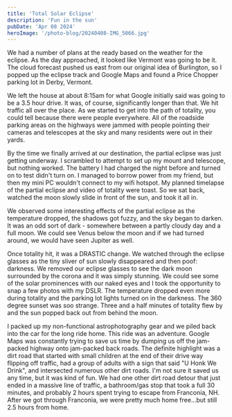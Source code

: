 ```yaml
---
title: 'Total Solar Eclipse'
description: 'Fun in the sun'
pubDate: 'Apr 08 2024'
heroImage: '/photo-blog/20240408-IMG_5066.jpg'
---
```



We had a number of plans at the ready based on the weather for the eclipse. As the day approached, it looked like Vermont was going to be it. The cloud forecast pushed us east from our original idea of Burlington, so I popped up the eclipse track and Google Maps and found a Price Chopper parking lot in Derby, Vermont.

We left the house at about 8:15am for what Google initially said was going to be a 3.5 hour drive. It was, of course, significantly longer than that. We hit traffic all over the place. As we started to get into the path of totality, you could tell because there were people everywhere. All of the roadside parking areas on the highways were jammed with people pointing their cameras and telescopes at the sky and many residents were out in their yards.

By the time we finally arrived at our destination, the partial eclipse was just getting underway. I scrambled to attempt to set up my mount and telescope, but nothing worked. The battery I had charged the night before and turned on to test didn't turn on. I managed to borrow power from my friend, but then my mini PC wouldn't connect to my wifi hotspot. My planned timelapse of the partial eclipse and video of totality were toast. So we sat back, watched the moon slowly slide in front of the sun, and took it all in.

We observed some interesting effects of the partial eclipse as the temperature dropped, the shadows got fuzzy, and the sky began to darken. It was an odd sort of dark - somewhere between a partly cloudy day and a full moon. We could see Venus below the moon and if we had turned around, we would have seen Jupiter as well.

Once totality hit, it was a DRASTIC change. We watched through the eclipse glasses as the tiny sliver of sun slowly disappeared and then poof: darkness. We removed our eclipse glasses to see the dark moon surrounded by the corona and it was simply stunning. We could see some of the solar prominences with our naked eyes and I took the opportunity to snap a few photos with my DSLR. The temperature dropped even more during totality and the parking lot lights turned on in the darkness. The 360 degree sunset was soo strange. Three and a half minutes of totality flew by and the sun popped back out from behind the moon.

I packed up my non-functional astrophotography gear and we piled back into the car for the long ride home. This ride was an adventure. Google Maps was constantly trying to save us time by dumping us off the jam-packed highway onto jam-packed back roads. The definite highlight was a dirt road that started with small children at the end of their drive way flipping off traffic, had a group of adults with a sign that said "U Honk We Drink", and intersected numerous other dirt roads. I'm not sure it saved us any time, but it was kind of fun. We had one other dirt road detour that just ended in a massive line of traffic, a bathroom/gas stop that took a full 30 minutes, and probably 2 hours spent trying to escape from Franconia, NH. After we got through Franconia, we were pretty much home free...but still 2.5 hours from home.

<YouTube id="https://youtu.be/Jmaro0GL0hE" />